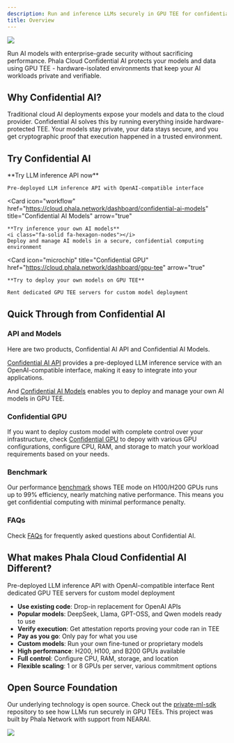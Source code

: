 ```yaml
---
description: Run and inference LLMs securely in GPU TEE for confidential AI.
title: Overview
---
```


<img
  src="/images/confidential-ai/confidential-ai-overview.jpeg"
/>

<Note>
Run AI models with enterprise-grade security without sacrificing performance. Phala Cloud Confidential AI protects your models and data using GPU TEE - hardware-isolated environments that keep your AI workloads private and verifiable.
</Note>

## Why Confidential AI?

Traditional cloud AI deployments expose your models and data to the cloud provider. Confidential AI solves this by running everything inside hardware-protected TEE. Your models stay private, your data stays secure, and you get cryptographic proof that execution happened in a trusted environment.

## Try Confidential AI

<Columns cols={2}>
  <Card
    icon="webhook"
    href="https://cloud.phala.network/dashboard/confidential-ai-api"
    title="Confidential AI API"
    arrow="true"
  >
    **Try LLM inference API now**

    Pre-deployed LLM inference API with OpenAI-compatible interface
  </Card>

  <Card
    icon="workflow"
    href="https://cloud.phala.network/dashboard/confidential-ai-models"
    title="Confidential AI Models"
    arrow="true"
  >
    **Try inference your own AI models**
    <i class="fa-solid fa-hexagon-nodes"></i>
    Deploy and manage AI models in a secure, confidential computing environment
  </Card>

  <Card
    icon="microchip"
    title="Confidential GPU"
    href="https://cloud.phala.network/dashboard/gpu-tee"
    arrow="true"
  >
    **Try to deploy your own models on GPU TEE**

    Rent dedicated GPU TEE servers for custom model deployment
  </Card>
</Columns>

## Quick Through from Confidential AI

### API and Models

Here are two products, Confidential AI API and Confidential AI Models.

[Confidential AI API](/phala-cloud/confidential-ai/confidential-model/confidential-ai-api) provides a pre-deployed LLM inference service with an OpenAI-compatible interface, making it easy to integrate into your applications. 

And [Confidential AI Models](/phala-cloud/confidential-ai/confidential-model/confidential-ai-models) enables you to deploy and manage your own AI models in GPU TEE.

### Confidential GPU

If you want to deploy custom model with complete control over your infrastructure, check [Confidential GPU](/phala-cloud/confidential-ai/confidential-gpu/overview) to depoy with various GPU configurations, configure CPU, RAM, and storage to match your workload requirements based on your needs.

### Benchmark

Our performance [benchmark](/phala-cloud/confidential-ai/benchmark) shows TEE mode on H100/H200 GPUs runs up to 99% efficiency, nearly matching native performance. This means you get confidential computing with minimal performance penalty.

### FAQs

Check [FAQs](/phala-cloud/confidential-ai/faqs) for frequently asked questions about Confidential AI.


## What makes Phala Cloud Confidential AI Different?

<Columns cols={2}>
  <Card
    icon="webhook"
    href="/phala-cloud/confidential-ai/confidential-model/confidential-ai-api"
    title="API and Models"
  >
    Pre-deployed LLM inference API with OpenAI-compatible interface
  </Card>
  <Card
    icon="microchip"
    title="Confidential GPU"
    href="/phala-cloud/confidential-ai/confidential-gpu/overview"
  >
    Rent dedicated GPU TEE servers for custom model deployment
  </Card>
</Columns>

- **Use existing code**: Drop-in replacement for OpenAI APIs
- **Popular models**: DeepSeek, Llama, GPT-OSS, and Qwen models ready to use
- **Verify execution**: Get attestation reports proving your code ran in TEE
- **Pay as you go**: Only pay for what you use
- **Custom models**: Run your own fine-tuned or proprietary models
- **High performance**: H200, H100, and B200 GPUs available
- **Full control**: Configure CPU, RAM, storage, and location
- **Flexible scaling**: 1 or 8 GPUs per server, various commitment options

## Open Source Foundation

Our underlying technology is open source. Check out the [private-ml-sdk](https://github.com/nearai/private-ml-sdk) repository to see how LLMs run securely in GPU TEEs. This project was built by Phala Network with support from NEARAI.

<Frame caption="Open Source Implementation: Private ML SDK">
  <img
    src="/images/confidential-ai/confidential-model/private-ml-sdk-repo.png"
  />
</Frame>
